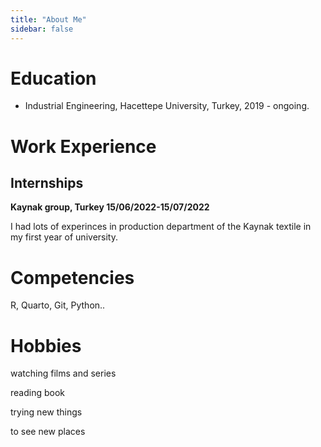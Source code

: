 ```yaml
---
title: "About Me"
sidebar: false 
---
```


# Education

-   Industrial Engineering, Hacettepe University, Turkey, 2019 - ongoing.

# Work Experience

## Internships

**Kaynak group, Turkey 15/06/2022-15/07/2022**

I had lots of experinces in production department of the Kaynak textile in my first year of university.

# Competencies

R, Quarto, Git, Python..

# Hobbies

watching films and series

reading book

trying new things

to see new places
